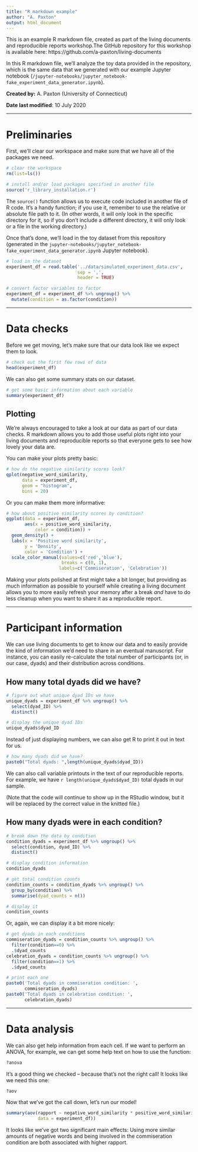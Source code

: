```yaml
---
title: "R markdown example"
author: "A. Paxton"
output: html_document
---
```


This is an example R markdown file, created as part of the living documents and
reproducible reports workshop.The GitHub repository for this workshop is
available here: https://github.com/a-paxton/living-documents

In this R markdown file, we'll analyze the toy data provided in the repository,
which is the same data that we generated with our example Jupyter notebook
(`/jupyter-notebooks/jupyter_notebook-fake_experiment_data_generator.ipynb`).

**Created by:** A. Paxton (University of Connecticut)

**Date last modified**: 10 July 2020

***

# Preliminaries

First, we'll clear our workspace and make sure that we have all of the packages
we need.

```r

# clear the workspace
rm(list=ls())

# install and/or load packages specified in another file
source('r_library_installation.r')

```

The `source()` function allows us to execute code included in another file of R
code. It's a handy function; if you use it, remember to use the relative or
absolute file path to it. (In other words, it will only look in the specific
directory for it, so if you don't include a different directory, it will only
look or a file in the working directory.)

Once that's done, we'll load in the toy dataset from this repository  (generated
in the `jupyter-notebooks/jupyter_notebook-fake_experiment_data_generator.ipynb`
Jupyter notebook).

```r

# load in the dataset
experiment_df = read.table('../data/simulated_experiment_data.csv',
                           sep = ',',
                           header = TRUE)

# convert factor variables to factor
experiment_df = experiment_df %>% ungroup() %>%
  mutate(condition = as.factor(condition))

```

***

# Data checks

Before we get moving, let's make sure that our data look like we expect them to
look.

```r

# check out the first few rows of data
head(experiment_df)

```

We can also get some summary stats on our dataset.

```r

# get some basic information about each variable
summary(experiment_df)

```

## Plotting

We're always encouraged to take a look at our data as part of our data checks. R
markdown allows you to add those useful plots right into your living documents
and reproducible reports so that everyone gets to see how lovely your data are.

You can make your plots pretty basic:

```r

# how do the negative similarity scores look?
qplot(negative_word_similarity,
      data = experiment_df,
      geom = "histogram",
      bins = 20)

```

Or you can make them more informative:

```r

# how about positive similarity scores by condition?
ggplot(data = experiment_df,
       aes(x = positive_word_similarity,
           color = condition)) +
  geom_density() +
  labs(x = 'Positive word similarity',
       y = 'Density',
       color = 'Condition') +
  scale_color_manual(values=c('red','blue'),
                     breaks = c(0, 1),
                    labels=c('Commiseration', 'Celebration'))
```

Making your plots polished at first might take a bit longer, but providing as
much information as possible to yourself while creating a living document allows
you to more easily refresh your memory after a break *and* have to do less
cleanup when you want to share it as a reproducible report.

***

# Participant information

We can use living documents to get to know our data and to easily provide the
kind of information we'd need to share in an eventual manuscript. For instance,
you can easily re-calculate the total number of participants (or, in our case,
dyads) and their distribution across conditions.

## How many total dyads did we have?

```r

# figure out what unique dyad IDs we have
unique_dyads = experiment_df %>% ungroup() %>%
  select(dyad_ID) %>%
  distinct()

# display the unique dyad IDs
unique_dyads$dyad_ID

```

Instead of just displaying numbers, we can also get R to print it out in text
for us.

```r

# how many dyads did we have?
paste0("Total dyads: ",length(unique_dyads$dyad_ID))

```

We can also call variable printouts in the text of our reproducible reports.
For example, we have `r length(unique_dyads$dyad_ID)` total dyads in our sample.

(Note that the code will continue to show up in the RStudio window, but it will
be replaced by the correct value in the knitted file.)

## How many dyads were in each condition?

```r

# break down the data by condition
condition_dyads = experiment_df %>% ungroup() %>%
  select(condition, dyad_ID) %>%
  distinct()

# display condition information
condition_dyads

```

```r

# get total condition counts
condition_counts = condition_dyads %>% ungroup() %>%
  group_by(condition) %>%
  summarise(dyad_counts = n())

# display it
condition_counts

```

Or, again, we can display it a bit more nicely:

```r

# get dyads in each conditions
commiseration_dyads = condition_counts %>% ungroup() %>%
  filter(condition==0) %>%
  .$dyad_counts
celebration_dyads = condition_counts %>% ungroup() %>%
  filter(condition==1) %>%
  .$dyad_counts

# print each one
paste0('Total dyads in commiseration condition: ',
       commiseration_dyads)
paste0('Total dyads in celebration condition: ',
       celebration_dyads)


```


***

# Data analysis

We can also get help information from each cell. If we want to perform an ANOVA,
for example, we can get some help text on how to use the function:

```r

?anova

```

It's a good thing we checked -- because that's not the right call! It looks like
we need this one:

```r

?aov

```

Now that we've got the call down, let's run our model!

```r

summary(aov(rapport ~ negative_word_similarity * positive_word_similarity * condition,
            data = experiment_df))

```

It looks like we've got two significant main effects: Using more similar amounts
of negative words and being involved in the commiseration condition are both
associated with higher rapport.

